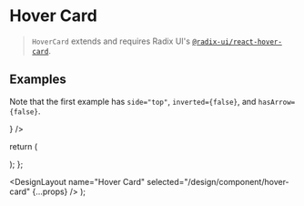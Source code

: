 

# Hover Card

> `HoverCard` extends and requires Radix UI's [`@radix-ui/react-hover-card`](https://www.radix-ui.com/docs/primitives/components/hover-card).

## Examples

Note that the first example has `side="top"`, `inverted={false}`, and `hasArrow={false}`.

<DesignComponentsDisplay className="grid-flow-col">
  <FiveoutofnineHoverCard
    trigger={
      <Link
        className="text-sm font-medium text-gray-12 no-underline hover:underline"
        href="https://twitter.com/fiveoutofnine"
        target="_blank"
        rel="noreferrer noopener"
        children="@fiveoutofnine"
      />
    }
  />
  <LinkPreview
    className="text-sm font-medium text-gray-12 no-underline hover:underline"
    href="https://curta.wtf"
    src="/static/curta-wtf-preview.webp"
    target="_blank"
    rel="noreferrer noopener"
    children="Curta"
  />
</DesignComponentsDisplay>

  return (
    <HoverCard
      className="flex flex-col p-4"
      side="top"
      trigger={trigger}
      inverted={false}
      hasArrow={false}
    >
      <a
        className="w-fit hover:brightness-75"
        href="https://twitter.com/fiveoutofnine"
        target="_blank"
        rel="noreferrer noopener"
      >
        <FiveoutofnineAvatar size={56} />
      </a>
      <a
        className="mt-2 text-base font-medium text-gray-12 no-underline hover:underline"
        href="https://twitter.com/fiveoutofnine"
        target="_blank"
        rel="noreferrer noopener"
        children="5/9 🌊"
      />
      <div className="text-sm text-gray-11" children="@fiveoutofnine" />
      <div className="my-2 text-sm text-gray-12" children="five divided by nine" />
      <div className="flex space-x-4">
        <a
          className="text-sm font-normal text-gray-11 no-underline hover:underline"
          href="https://twitter.com/fiveoutofnine/following"
          target="_blank"
          rel="noreferrer noopener"
        >
          <span className="font-medium text-gray-12" children="721 " />
          <span children="Following" />
        </a>
        <a
          className="text-sm font-normal text-gray-11 no-underline hover:underline"
          href="https://twitter.com/fiveoutofnine/followers"
          target="_blank"
          rel="noreferrer noopener"
        >
          <span className="font-medium text-gray-12" children="1,337 " />
          <span children="Followers" />
        </a>
      </div>
    </HoverCard>
  );
};

  <DesignLayout name="Hover Card" selected="/design/component/hover-card" {...props} />
);
